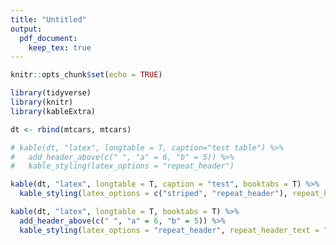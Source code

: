 ```yaml
---
title: "Untitled"
output: 
  pdf_document:
    keep_tex: true
---
```


```r
knitr::opts_chunk$set(echo = TRUE)
```

```r
library(tidyverse)
library(knitr)
library(kableExtra)

dt <- rbind(mtcars, mtcars) 

# kable(dt, "latex", longtable = T, caption="test table") %>%
#   add_header_above(c(" ", "a" = 6, "b" = 5)) %>%
#   kable_styling(latex_options = "repeat_header")
```

```r
kable(dt, "latex", longtable = T, caption = "test", booktabs = T) %>%
  kable_styling(latex_options = c("striped", "repeat_header"), repeat_header_text = "(...)")
```

```r
kable(dt, "latex", longtable = T, booktabs = T) %>%
  add_header_above(c(" ", "a" = 6, "b" = 5)) %>%
  kable_styling(latex_options = "repeat_header", repeat_header_text = "(cont.)")
```
